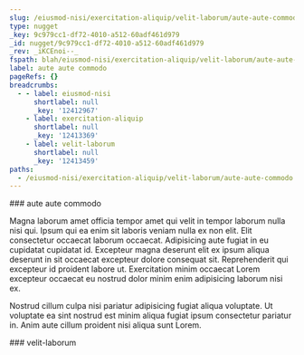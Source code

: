 ```yaml
---
slug: /eiusmod-nisi/exercitation-aliquip/velit-laborum/aute-aute-commodo
type: nugget
_key: 9c979cc1-df72-4010-a512-60adf461d979
_id: nugget/9c979cc1-df72-4010-a512-60adf461d979
_rev: _iKCEnoi--_
fspath: blah/eiusmod-nisi/exercitation-aliquip/velit-laborum/aute-aute-commodo.md
label: aute aute commodo
pageRefs: {}
breadcrumbs:
  - - label: eiusmod-nisi
      shortlabel: null
      _key: '12412967'
    - label: exercitation-aliquip
      shortlabel: null
      _key: '12413369'
    - label: velit-laborum
      shortlabel: null
      _key: '12413459'
paths:
  - /eiusmod-nisi/exercitation-aliquip/velit-laborum/aute-aute-commodo
---
```


<NuggetArea>
<Nugget slug="/eiusmod-nisi/exercitation-aliquip/velit-laborum/aute-aute-commodo" type="nugget" _key="9c979cc1-df72-4010-a512-60adf461d979" _id="nugget/9c979cc1-df72-4010-a512-60adf461d979" _rev="_iKCEnoi--_" fspath="blah/eiusmod-nisi/exercitation-aliquip/velit-laborum/aute-aute-commodo.md" label="aute aute commodo" paths="/eiusmod-nisi/exercitation-aliquip/velit-laborum/aute-aute-commodo">
<NuggetBody>
### aute aute commodo

Magna laborum amet officia tempor amet qui velit in tempor laborum nulla nisi qui. Ipsum qui ea enim sit laboris veniam nulla ex non elit. Elit consectetur occaecat laborum occaecat. Adipisicing aute fugiat in eu cupidatat cupidatat id. Excepteur magna deserunt elit ex ipsum aliqua deserunt in sit occaecat excepteur dolore consequat sit. Reprehenderit qui excepteur id proident labore ut. Exercitation minim occaecat Lorem excepteur occaecat eu nostrud dolor minim enim adipisicing laborum nisi ex.

Nostrud cillum culpa nisi pariatur adipisicing fugiat aliqua voluptate. Ut voluptate ea sint nostrud est minim aliqua fugiat ipsum consectetur pariatur in. Anim aute cillum proident nisi aliqua sunt Lorem.

</NuggetBody>
<Breadcrumbs>
<Crumbs>
<Crumb _key="12412967" label="eiusmod-nisi" /><Crumb _key="12413369" label="exercitation-aliquip" /><Crumb _key="12413459" label="velit-laborum" />
</Crumbs>
</Breadcrumbs>
</Nugget>

<NuggetsInbound>
</NuggetsInbound>
<NuggetsOutbound>
</NuggetsOutbound>
</NuggetArea>
<PassagesInbound>
<Passage direction="inbound" type="passage" _key="12413459" _id="passage/12413459" _rev="_iKCEnoi---" label="velit-laborum" passage="velit-laborum" fspath="blah/eiusmod-nisi/exercitation-aliquip/velit-laborum" paths="/eiusmod-nisi/exercitation-aliquip/velit-laborum" slug="/eiusmod-nisi/exercitation-aliquip/velit-laborum">
<NuggetBody>
### velit-laborum

</NuggetBody>
<Breadcrumbs>
<Crumbs>
<Crumb _key="12412967" label="eiusmod-nisi" /><Crumb _key="12413369" label="exercitation-aliquip" />
</Crumbs>
</Breadcrumbs>
</Passage>

</PassagesInbound>
<PassagesOutbound>
</PassagesOutbound>